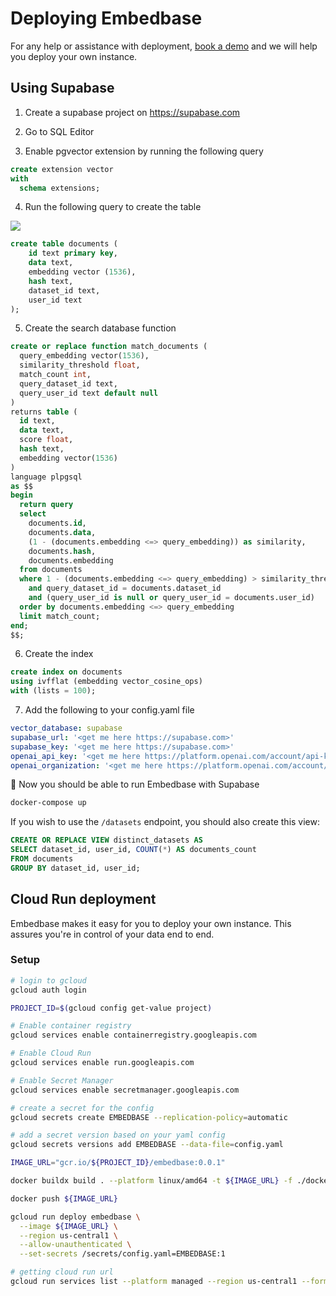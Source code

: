 
# Deploying Embedbase

For any help or assistance with deployment, [book a demo](https://cal.com/potato/20min) and we will help you deploy your own instance.

## Using Supabase

1. Create a supabase project on https://supabase.com

2. Go to SQL Editor 

3. Enable pgvector extension by running the following query

```sql
create extension vector
with
  schema extensions;
```

4. Run the following query to create the table

<Image src="/supabase-click-on-sqleditor.png" width={800} height={500} />

```sql
create table documents (
    id text primary key,
    data text,
    embedding vector (1536),
    hash text,
    dataset_id text,
    user_id text
);
```

5. Create the search database function

```sql
create or replace function match_documents (
  query_embedding vector(1536),
  similarity_threshold float,
  match_count int,
  query_dataset_id text,
  query_user_id text default null
)
returns table (
  id text,
  data text,
  score float,
  hash text,
  embedding vector(1536)
)
language plpgsql
as $$
begin
  return query
  select
    documents.id,
    documents.data,
    (1 - (documents.embedding <=> query_embedding)) as similarity,
    documents.hash,
    documents.embedding
  from documents
  where 1 - (documents.embedding <=> query_embedding) > similarity_threshold
    and query_dataset_id = documents.dataset_id
    and (query_user_id is null or query_user_id = documents.user_id)
  order by documents.embedding <=> query_embedding
  limit match_count;
end;
$$;
```

6. Create the index

```sql
create index on documents
using ivfflat (embedding vector_cosine_ops)
with (lists = 100);
```

7. Add the following to your config.yaml file

```yaml
vector_database: supabase
supabase_url: '<get me here https://supabase.com>'
supabase_key: '<get me here https://supabase.com>'
openai_api_key: '<get me here https://platform.openai.com/account/api-keys>'
openai_organization: '<get me here https://platform.openai.com/account/org-settings>'
```

🎉 Now you should be able to run Embedbase with Supabase

```bash
docker-compose up
```

If you wish to use the `/datasets` endpoint, you should also create this view:

```sql
CREATE OR REPLACE VIEW distinct_datasets AS
SELECT dataset_id, user_id, COUNT(*) AS documents_count
FROM documents
GROUP BY dataset_id, user_id;
```

## Cloud Run deployment

Embedbase makes it easy for you to deploy your own instance. This assures you're in control of your data end to end.

### Setup

```bash
# login to gcloud
gcloud auth login

PROJECT_ID=$(gcloud config get-value project)

# Enable container registry
gcloud services enable containerregistry.googleapis.com

# Enable Cloud Run
gcloud services enable run.googleapis.com

# Enable Secret Manager
gcloud services enable secretmanager.googleapis.com

# create a secret for the config
gcloud secrets create EMBEDBASE --replication-policy=automatic

# add a secret version based on your yaml config
gcloud secrets versions add EMBEDBASE --data-file=config.yaml

IMAGE_URL="gcr.io/${PROJECT_ID}/embedbase:0.0.1"

docker buildx build . --platform linux/amd64 -t ${IMAGE_URL} -f ./docker/Dockerfile

docker push ${IMAGE_URL}

gcloud run deploy embedbase \
  --image ${IMAGE_URL} \
  --region us-central1 \
  --allow-unauthenticated \
  --set-secrets /secrets/config.yaml=EMBEDBASE:1

# getting cloud run url
gcloud run services list --platform managed --region us-central1 --format="value(status.url)" --filter="metadata.name=embedbase"
```

